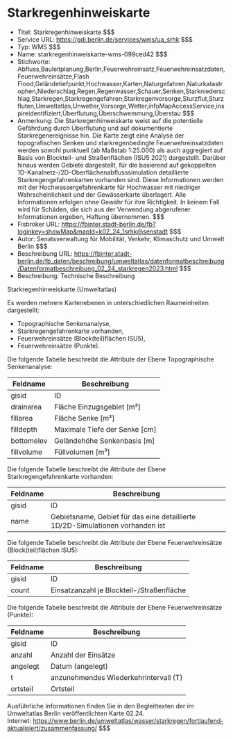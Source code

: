 # Starkregenhinweiskarte
- Titel: Starkregenhinweiskarte $$$
- Service URL: https://gdi.berlin.de/services/wms/ua_srhk $$$
- Typ: WMS $$$
- Name: starkregenhinweiskarte-wms-099ced42 $$$
- Stichworte: Abfluss,Bauleitplanung,Berlin,Feuerwehreinsatz,Feuerwehreinsatzdaten,Feuerwehreinsätze,Flash Flood,Geländetiefpunkt,Hochwasser,Karten,Naturgefahren,Naturkatastrophen,Niederschlag,Regen,Regenwasser,Schauer,Senken,Starkniederschlag,Starkregen,Starkregengefahren,Starkregenvorsorge,Sturzflut,Sturzfluten,Umweltatlas,Unwetter,Vorsorge,Wetter,infoMapAccessService,inspireidentifiziert,Überflutung,Überschwemmung,Überstau $$$
- Anmerkung: Die Starkregenhinweiskarte weist auf die potentielle Gefährdung durch Überflutung und auf dokumentierte Starkregenereignisse hin. Die Karte zeigt eine Analyse der topografischen Senken und starkregenbedingte Feuerwehreinsatzdaten werden sowohl punktuell (ab Maßstab 1:25.000) als auch aggregiert auf Basis von Blockteil- und Straßenflächen (ISU5 2021) dargestellt. Darüber hinaus werden Gebiete dargestellt, für die basierend auf gekoppelten 1D-Kanalnetz-/2D-Oberflächenabflusssimulation detaillierte Starkregengefahrenkarten vorhanden sind. Diese Informationen werden mit der Hochwassergefahrenkarte für Hochwasser mit niedriger Wahrscheinlichkeit und der Gewässerkarte überlagert.
Alle Informationen erfolgen ohne Gewähr für ihre Richtigkeit. In keinem Fall wird für Schäden, die sich aus der Verwendung abgerufener Informationen ergeben, Haftung übernommen. $$$
- Fisbroker URL: https://fbinter.stadt-berlin.de/fb?loginkey=showMap&mapId=k02_24_1srhk@senstadt $$$
- Autor: Senatsverwaltung für Mobilität, Verkehr, Klimaschutz und Umwelt Berlin $$$
- Beschreibung URL: https://fbinter.stadt-berlin.de/fb_daten/beschreibung/umweltatlas/datenformatbeschreibung/Datenformatbeschreibung_02_24_starkregen2023.html $$$
- Beschreibung: Technische Beschreibung 

Starkregenhinweiskarte (Umweltatlas)

Es werden mehrere Kartenebenen in unterschiedlichen Raumeinheiten dargestellt:

* Topographische Senkenanalyse,
* Starkregengefahrenkarte vorhanden,
* Feuerwehreinsätze (Block(teil)flächen ISU5),
* Feuerwehreinsätze (Punkte).

Die folgende Tabelle beschreibt die Attribute der Ebene Topographische Senkenanalyse:

| **Feldname** | **Beschreibung**                |
| ------------ | ------------------------------- |
| gisid        | ID                              |
| drainarea    | Fläche Einzugsgebiet \[m²\]     |
| fillarea     | Fläche Senke \[m²\]             |
| filldepth    | Maximale Tiefe der Senke \[cm\] |
| bottomelev   | Geländehöhe Senkenbasis \[m\]   |
| fillvolume   | Füllvolumen \[m³\]              |

Die folgende Tabelle beschreibt die Attribute der Ebene Starkregengefahrenkarte vorhanden:

| **Feldname** | **Beschreibung**                                                               |
| ------------ | ------------------------------------------------------------------------------ |
| gisid        | ID                                                                             |
| name         | Gebietsname, Gebiet für das eine detaillierte 1D/2D-Simulationen vorhanden ist |

Die folgende Tabelle beschreibt die Attribute der Ebene Feuerwehreinsätze (Block(teil)flächen ISU5):

| **Feldname** | **Beschreibung**                          |
| ------------ | ----------------------------------------- |
| gisid        | ID                                        |
| count        | Einsatzanzahl je Blockteil-/Straßenfläche |

Die folgende Tabelle beschreibt die Attribute der Ebene Feuerwehreinsätze (Punkte):

| **Feldname** | **Beschreibung**                      |
| ------------ | ------------------------------------- |
| gisid        | ID                                    |
| anzahl       | Anzahl der Einsätze                   |
| angelegt     | Datum (angelegt)                      |
| t            | anzunehmendes Wiederkehrintervall (T) |
| ortsteil     | Ortsteil                              |

Ausführliche Informationen finden Sie in den Begleittexten der im Umweltatlas Berlin veröffentlichten Karte 02.24.  
Internet: https://www.berlin.de/umweltatlas/wasser/starkregen/fortlaufend-aktualisiert/zusammenfassung/ $$$
